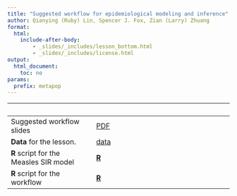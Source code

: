 ```yaml
---
title: "Suggested workflow for epidemiological modeling and inference"
author: Qianying (Ruby) Lin, Spencer J. Fox, Zian (Larry) Zhuang
format: 
  html: 
    include-after-body:
        - _slides/_includes/lesson_bottom.html
        - _slides/_includes/license.html
output:
  html_document:
    toc: no
params:
  prefix: metapop
---
```



| &nbsp;                            | &nbsp;                                                 |
|-----------------------------------|--------------------------------------------------------|
| Suggested workflow slides         | [PDF](slides/workflow/main.pdf)|
| **Data** for the lesson.          | [data](slides/workflow/Measles_Consett_1948.csv)|
| **R** script for the Measles SIR model | [**R**](slides/workflow/model_measSIR.R)|
| **R** script for the workflow     | [**R**](slides/workflow/main.R)|

